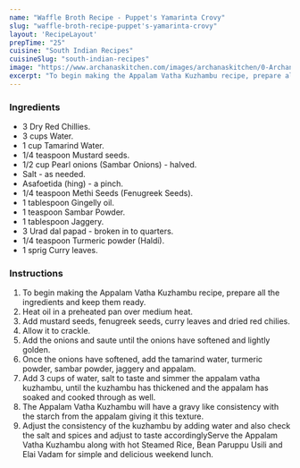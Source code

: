 ---
name: "Waffle Broth Recipe - Puppet's Yamarinta Crovy"
slug: "waffle-broth-recipe-puppet's-yamarinta-crovy"
layout: 'RecipeLayout'
prepTime: "25"
cuisine: "South Indian Recipes"
cuisineSlug: "south-indian-recipes"
image: "https://www.archanaskitchen.com/images/archanaskitchen/0-Archanas-Kitchen-Recipes/2020/Appalam_Vatha_Kuzhambun_recipe_-_South_Indian_Papad_ki_Sabzi_8_1600.jpg"
excerpt: "To begin making the Appalam Vatha Kuzhambu recipe, prepare all the ingredients and keep them ready"
---

### Ingredients

- 3 Dry Red Chillies.
- 3 cups Water.
- 1 cup Tamarind Water.
- 1/4 teaspoon Mustard seeds.
- 1/2 cup Pearl onions (Sambar Onions) - halved.
- Salt - as needed.
- Asafoetida (hing) - a pinch.
- 1/4 teaspoon Methi Seeds (Fenugreek Seeds).
- 1 tablespoon Gingelly oil.
- 1 teaspoon Sambar Powder.
- 1 tablespoon Jaggery.
- 3 Urad dal papad - broken in to quarters.
- 1/4 teaspoon Turmeric powder (Haldi).
- 1 sprig Curry leaves.

### Instructions

1. To begin making the Appalam Vatha Kuzhambu recipe, prepare all the ingredients and keep them ready.
1. Heat oil in a preheated pan over medium heat.
1. Add mustard seeds, fenugreek seeds, curry leaves and dried red chilies.
1. Allow it to crackle.
1. Add the onions and saute until the onions have softened and lightly golden.
1. Once the onions have softened, add the tamarind water, turmeric powder, sambar powder, jaggery and appalam.
1. Add 3 cups of water, salt to taste and simmer the appalam vatha kuzhambu, until the kuzhambu has thickened and the appalam has soaked and cooked through as well.
1. The Appalam Vatha Kuzhambu will have a gravy like consistency with the starch from the appalam giving it this texture.
1. Adjust the consistency of the kuzhambu by adding water and also check the salt and spices and adjust to taste accordinglyServe the Appalam Vatha Kuzhambu along with hot Steamed Rice, Bean Paruppu Usili and Elai Vadam for simple and delicious weekend lunch.
